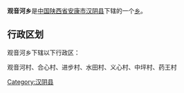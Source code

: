 {{中国乡级行政区
|行政区全称 = 观音河乡
|景观照片文件名 = 
|景观照片描述 = 
|汉语拼音 =
|其他语言 = 
|其他语言名称 = 
|位置图文件名 = 
|位置图描述 = 
|自定义图片=
|上级行政区 = [[陕西省|陕西省]][[安康市|安康市]][[汉阴县|汉阴县]]
|行政区类别 = [[乡级行政区|乡]]
|行政区划代码 = 
|行政区划 = 
|村委会 = 
|居委会 = 
|建置时间 = 
|领导职位 = 
|领导名称 = 
|政府驻地 = 
|毗邻 = 
|地理坐标 = 
|总面积 = 
|总人口 = 
|户籍人口 = 
|户籍人口年份 = 
|常住人口 = 
|常住人口年份 = 
|人口密度 = 
|GDP = 
|邮政编码 = 
|电话区号 = 
|官方网站 = 
|网站名称 = 
}}
'''观音河乡'''是[[中华人民共和国|中国]][[陕西省|陕西省]][[安康市|安康市]][[汉阴县|汉阴县]]下辖的一个[[乡级行政区|乡]]。

== 行政区划 ==
观音河乡下辖以下行政区：

观音河村、合心村、进步村、水田村、义心村、中坪村、药王村

{{陕西小作品}}
{{汉阴县行政区划}}

[[Category:汉阴县|Category:汉阴县]]
